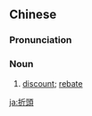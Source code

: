 {{also|折头}}
==Chinese==
{{zh-forms|s=折头}}

===Pronunciation===
{{zh-pron
|m=zhétou
|c=zit3 tau4
|mn=qz,tw,xm,zz:chiat-thâu
|cat=n
}}

===Noun===
{{zh-noun}}

# [[discount]]; [[rebate]]

[[ja:折頭]]